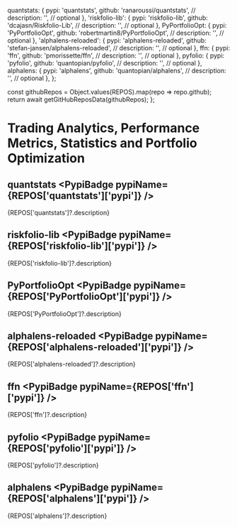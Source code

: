 
  quantstats: {
    pypi: 'quantstats',
    github: 'ranaroussi/quantstats',
    // description: '',  // optional
  },
  'riskfolio-lib': {
    pypi: 'riskfolio-lib',
    github: 'dcajasn/Riskfolio-Lib',
    // description: '',  // optional
  },
  PyPortfolioOpt: {
    pypi: 'PyPortfolioOpt',
    github: 'robertmartin8/PyPortfolioOpt',
    // description: '',  // optional
  },
  'alphalens-reloaded': {
    pypi: 'alphalens-reloaded',
    github: 'stefan-jansen/alphalens-reloaded',
    // description: '',  // optional
  },
  ffn: {
    pypi: 'ffn',
    github: 'pmorissette/ffn',
    // description: '',  // optional
  },
  pyfolio: {
    pypi: 'pyfolio',
    github: 'quantopian/pyfolio',
    // description: '',  // optional
  },
  alphalens: {
    pypi: 'alphalens',
    github: 'quantopian/alphalens',
    // description: '',  // optional
  },
};

  const githubRepos = Object.values(REPOS).map(repo => repo.github);
  return await getGitHubReposData(githubRepos);
};

# Trading Analytics, Performance Metrics, Statistics and Portfolio Optimization
<ReposTable />


## quantstats <PypiBadge pypiName={REPOS['quantstats']['pypi']} />
{REPOS['quantstats']?.description}


## riskfolio-lib <PypiBadge pypiName={REPOS['riskfolio-lib']['pypi']} />
{REPOS['riskfolio-lib']?.description}


## PyPortfolioOpt <PypiBadge pypiName={REPOS['PyPortfolioOpt']['pypi']} />
{REPOS['PyPortfolioOpt']?.description}


## alphalens-reloaded <PypiBadge pypiName={REPOS['alphalens-reloaded']['pypi']} />
{REPOS['alphalens-reloaded']?.description}


## ffn <PypiBadge pypiName={REPOS['ffn']['pypi']} />
{REPOS['ffn']?.description}

## pyfolio <PypiBadge pypiName={REPOS['pyfolio']['pypi']} />
{REPOS['pyfolio']?.description}

## alphalens <PypiBadge pypiName={REPOS['alphalens']['pypi']} />
{REPOS['alphalens']?.description}
